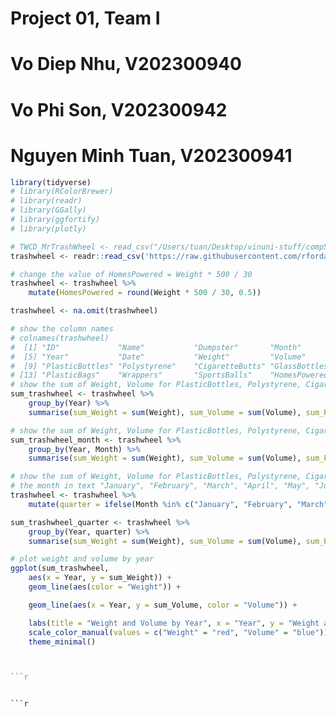 
# Project 01, Team I
# Vo Diep Nhu, V202300940
# Vo Phi Son, V202300942
# Nguyen Minh Tuan, V202300941

```r
library(tidyverse)
# library(RColorBrewer)
# library(readr)
# library(GGally)
# library(ggfortify)
# library(plotly)
```


```r
# TWCD_MrTrashWheel <- read_csv("/Users/tuan/Desktop/vinuni-stuff/comp5120-datavis/projects/Trash Wheel Collection Data.xlsx - Mr. Trash Wheel.csv")
trashwheel <- readr::read_csv('https://raw.githubusercontent.com/rfordatascience/tidytuesday/master/data/2024/2024-03-05/trashwheel.csv')
```


```r
# change the value of HomesPowered = Weight * 500 / 30
trashwheel <- trashwheel %>% 
    mutate(HomesPowered = round(Weight * 500 / 30, 0.5))
```


```r
trashwheel <- na.omit(trashwheel)
```


```r
# show the column names
# colnames(trashwheel)
#  [1] "ID"             "Name"           "Dumpster"       "Month"         
#  [5] "Year"           "Date"           "Weight"         "Volume"        
#  [9] "PlasticBottles" "Polystyrene"    "CigaretteButts" "GlassBottles"  
# [13] "PlasticBags"    "Wrappers"       "SportsBalls"    "HomesPowered" 
# show the sum of Weight, Volume for PlasticBottles, Polystyrene, CigaretteButts, GlassBottles, PlasticBags, Wrappers, SportsBalls, HomesPowered by year
sum_trashwheel <- trashwheel %>% 
    group_by(Year) %>% 
    summarise(sum_Weight = sum(Weight), sum_Volume = sum(Volume), sum_PlasticBottles = sum(PlasticBottles), sum_Polystyrene = sum(Polystyrene), sum_CigaretteButts = sum(CigaretteButts), sum_GlassBottles = sum(GlassBottles), sum_PlasticBags = sum(PlasticBags), sum_Wrappers = sum(Wrappers), sum_SportsBalls = sum(SportsBalls), sum_HomesPowered = sum(HomesPowered))
```


```r
# show the sum of Weight, Volume for PlasticBottles, Polystyrene, CigaretteButts, GlassBottles, PlasticBags, Wrappers, SportsBalls, HomesPowered by group of (year, month)
sum_trashwheel_month <- trashwheel %>% 
    group_by(Year, Month) %>% 
    summarise(sum_Weight = sum(Weight), sum_Volume = sum(Volume), sum_PlasticBottles = sum(PlasticBottles), sum_Polystyrene = sum(Polystyrene), sum_CigaretteButts = sum(CigaretteButts), sum_GlassBottles = sum(GlassBottles), sum_PlasticBags = sum(PlasticBags), sum_Wrappers = sum(Wrappers), sum_SportsBalls = sum(SportsBalls), sum_HomesPowered = sum(HomesPowered))
```
```r
# show the sum of Weight, Volume for PlasticBottles, Polystyrene, CigaretteButts, GlassBottles, PlasticBags, Wrappers, SportsBalls, HomesPowered by group of (year, quarter)
# the month in text "January", "February", "March", "April", "May", "June", "July", "August", "September", "October", "November", "December" converted to quarter "Q1", "Q2", "Q3", "Q4"
trashwheel <- trashwheel %>% 
    mutate(quarter = ifelse(Month %in% c("January", "February", "March"), "Q1", ifelse(Month %in% c("April", "May", "June"), "Q2", ifelse(Month %in% c("July", "August", "September"), "Q3", "Q4"))))

sum_trashwheel_quarter <- trashwheel %>% 
    group_by(Year, quarter) %>%
    summarise(sum_Weight = sum(Weight), sum_Volume = sum(Volume), sum_PlasticBottles = sum(PlasticBottles), sum_Polystyrene = sum(Polystyrene), sum_CigaretteButts = sum(CigaretteButts), sum_GlassBottles = sum(GlassBottles), sum_PlasticBags = sum(PlasticBags), sum_Wrappers = sum(Wrappers), sum_SportsBalls = sum(SportsBalls), sum_HomesPowered = sum(HomesPowered))
```

```r
# plot weight and volume by year
ggplot(sum_trashwheel, 
    aes(x = Year, y = sum_Weight)) + 
    geom_line(aes(color = "Weight")) + 

    geom_line(aes(x = Year, y = sum_Volume, color = "Volume")) + 

    labs(title = "Weight and Volume by Year", x = "Year", y = "Weight and Volume", color = "Type") + 
    scale_color_manual(values = c("Weight" = "red", "Volume" = "blue")) +
    theme_minimal()
```


```r
```


```r
```

```r

```r
```
```

```r
```


```r
```


```r
```

```r
```

```r
```
```r
```
```r
```
```r
```
```r
```
```r
```
```r
```
```r
```
```r
```
```r
```
```r
```
```r
```
```r
```
```r
```
```r
```
```r
```
